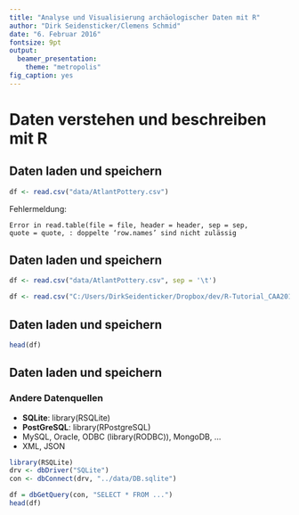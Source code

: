 ```yaml
---
title: "Analyse und Visualisierung archäologischer Daten mit R"
author: "Dirk Seidensticker/Clemens Schmid"
date: "6. Februar 2016"
fontsize: 9pt
output:
  beamer_presentation:
    theme: "metropolis"
fig_caption: yes
---
```



# Daten verstehen und beschreiben mit R

## Daten laden und speichern

```r
df <- read.csv("data/AtlantPottery.csv")
```


Fehlermeldung:

<code>Error in read.table(file = file, header = header, sep = sep, quote = quote,  : 
  doppelte 'row.names' sind nicht zulässig</code>
  

## Daten laden und speichern

```r
df <- read.csv("data/AtlantPottery.csv", sep = '\t')
```

```r
df <- read.csv("C:/Users/DirkSeidenticker/Dropbox/dev/R-Tutorial_CAA2016/data/AtlantPottery.csv", sep = '\t')
```


## Daten laden und speichern

```r
head(df)
```


## Daten laden und speichern

### Andere Datenquellen

* **SQLite**: library(RSQLite)
* **PostGreSQL**: library(RPostgreSQL) 
* MySQL, Oracle, ODBC (library(RODBC)), MongoDB, ...
* XML, JSON

```r
library(RSQLite)
drv <- dbDriver("SQLite")
con <- dbConnect(drv, "../data/DB.sqlite")

df = dbGetQuery(con, "SELECT * FROM ...")
head(df)
```
